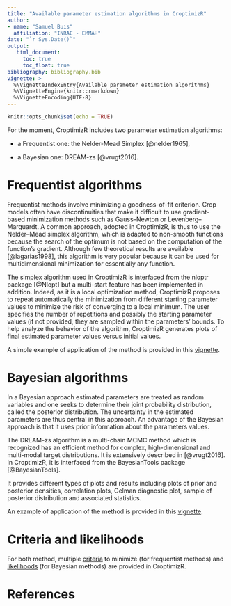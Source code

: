 ```yaml
---
title: "Available parameter estimation algorithms in CroptimizR"
author: 
- name: "Samuel Buis"
  affiliation: "INRAE - EMMAH"
date: "`r Sys.Date()`"
output:
   html_document:
     toc: true
     toc_float: true
bibliography: bibliography.bib
vignette: >
  %\VignetteIndexEntry{Available parameter estimation algorithms}
  %\VignetteEngine{knitr::rmarkdown}
  %\VignetteEncoding{UTF-8}
---
```


```r
knitr::opts_chunk$set(echo = TRUE)
```


For the moment, CroptimizR includes two parameter estimation algorithms:

* a Frequentist one: the Nelder-Mead Simplex [@nelder1965],

* a Bayesian one: DREAM-zs [@vrugt2016].

# Frequentist algorithms

Frequentist methods involve minimizing a goodness-of-fit criterion. Crop models often have discontinuities that make it difficult to use gradient-based minimization methods such as Gauss–Newton
or Levenberg–Marquardt. A common approach, adopted in CroptimizR, is thus to
use the Nelder–Mead simplex algorithm, which is adapted to non-smooth functions
because the search of the optimum is not based on the computation of the
function’s gradient. Although few theoretical results are available [@lagarias1998], this algorithm is very popular because it can be used for multidimensional
minimization for essentially any function. 

The simplex algorithm used in CroptimizR is interfaced from the nloptr package [@Nlopt] but a multi-start feature has been implemented in addition. Indeed, as it is a local optimization method, CroptimizR proposes to repeat
automatically the minimization from different starting parameter values
to minimize the risk of converging to a local minimum. The user specifies the
number of repetitions and possibly the starting parameter values (if not provided, they are sampled within the parameters' bounds. To help analyze the behavior of
the algorithm, CroptimizR generates plots of final estimated parameter values
versus initial values.

A simple example of application of the method is provided in this [vignette](https://SticsRPacks.github.io/CroptimizR/articles/Parameter_estimation_simple_case.html).


# Bayesian algorithms

In a Bayesian approach estimated parameters are treated as random variables and one
seeks to determine their joint probability distribution, called the posterior distribution. The uncertainty in the estimated parameters are thus central in this approach. An advantage of the Bayesian approach is that it uses prior information about the parameters values. 

The DREAM-zs algorithm is a multi-chain MCMC method which is recognized has an efficient method for complex, high-dimensional and multi-modal target distributions. It is extensively described in [@vrugt2016]. In CroptimizR, it is interfaced from the BayesianTools package [@BayesianTools].

It provides different types of plots and results including plots of prior and posterior densities, correlation plots, Gelman diagnostic plot, sample of posterior distribution and associated statistics.

An example of application of the method is provided in this [vignette](https://SticsRPacks.github.io/CroptimizR/articles/Parameter_estimation_DREAM.html).


# Criteria and likelihoods

For both method, multiple [criteria](https://sticsrpacks.github.io/CroptimizR/reference/ls_criteria.html) to minimize (for frequentist methods) and [likelihoods](https://sticsrpacks.github.io/CroptimizR/reference/Likelihoods.html) (for Bayesian methods) are provided in CroptimizR.


# References
